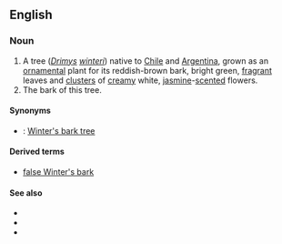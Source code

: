 ==English==
===Noun===
{{en-noun}}

#A tree (''[[Drimys]] [[winteri]]'') native to [[Chile]] and [[Argentina]], grown as an [[ornamental]] plant for its reddish-brown bark, bright green, [[fragrant]] leaves and [[cluster]]s of [[creamy]] white, [[jasmine]]-[[scented]] flowers.
#The bark of this tree.

====Synonyms====
*{{sense|tree}}: [[Winter's bark tree]]

====Derived terms====
*[[false Winter's bark]]

====See also====
*{{pedialiten|Drimys winteri}}
*{{specieslite|Drimys winteri}}
*{{commonslite|Drimys_winteri}}